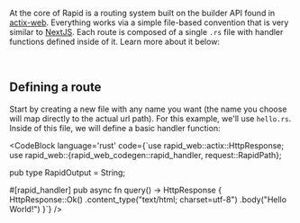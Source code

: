 
At the core of Rapid is a routing system built on the builder API found in [actix-web](https://actix.rs). Everything works via a simple file-based convention that is very similar to [NextJS](https://nextjs.org). Each route is composed of a single `.rs` file with handler functions defined inside of it. Learn more about it below:

<br />

## Defining a route

Start by creating a new file with any name you want (the name you choose will map directly to the actual url path). For this example, we'll use `hello.rs`. Inside of this file, we will define a basic handler function:

<CodeBlock
    language='rust'
	code={`use rapid_web::actix::HttpResponse;
use rapid_web::{rapid_web_codegen::rapid_handler, request::RapidPath};

pub type RapidOutput = String;

#[rapid_handler]
pub async fn query() -> HttpResponse {
    HttpResponse::Ok()
    .content_type("text/html; charset=utf-8")
    .body("Hello World!")
}`}
/>
